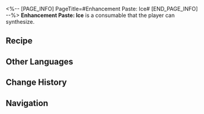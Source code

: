 <%-- [PAGE_INFO]
PageTitle=#Enhancement Paste: Ice#
[END_PAGE_INFO] --%>
{{Consumable Infobox
|id          = 402012
|image       = Item Enhancement Paste- Ice.png
|type        = Attack Consumables
|rarity      = 3
|effect      = Upon use, increases Ice DMG of all allies by 24% for the next battle.
|description = A cream made from a mixture of Path materials and other things.<br />Apply it to the right weapon to boost combat effectiveness.
|effectType  = 
|effectType2 = 
|effectType3 = 
|recipe      = {{cx|Source missing}}
|source1     = [[Omni-Synthesizer]]
|source2     = 
|source3     = 
}}
{{Description|''"Half the effort, double the result."''}}
'''Enhancement Paste: Ice''' is a consumable that the player can synthesize.

==Recipe==
{{Recipe
|type                   = Synthesis
|group                  = Consumable
|Solid Water            = 5
|Core of Ice            = 2
|Tree Bark of Erudition = 2
|sort                   = Solid Water;Core of Ice;Tree Bark of Erudition
}}

==Other Languages==
{{Other Languages
|en   = Enhancement Paste: Ice
|zhs  = 强化膏：冰
|zht  = 強化膏：冰
|ja   = 強化軟膏：氷
|ko   = 강화 연고: 얼음
|es   = Crema potenciadora: Hielo
|fr   = Pâte de renforcement de la glace
|ru   = Паста ледяного усиления
|th   = Enhancement Paste: Ice
|vi   = Kem Cường Hóa: Băng
|de   = Verbesserungspaste: Eis
|id   = Enhancement Paste: Ice
|pt   = Pasta de Aprimoramento: Gelo
}}

==Change History==
{{Change History|1.0}}

==Navigation==
{{Consumable Navbox}}
